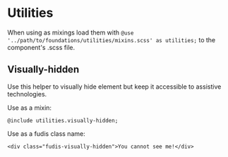
<Meta title="Foundations/Utilities" />

# Utilities

When using as mixings load them with `@use '../path/to/foundations/utilities/mixins.scss' as utilities;` to the component's .scss file.

## Visually-hidden

Use this helper to visually hide element but keep it accessible to assistive technologies.

Use as a mixin:
```
@include utilities.visually-hidden;
```

Use as a fudis class name:
```
<div class="fudis-visually-hidden">You cannot see me!</div>
```
